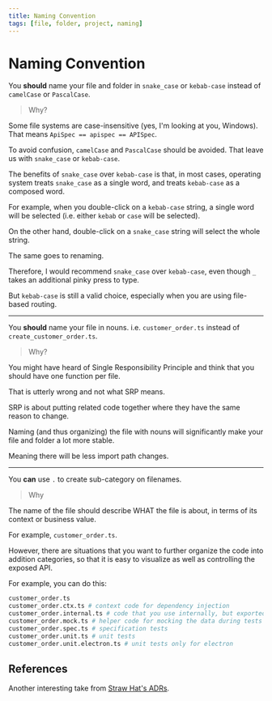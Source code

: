 ```yaml
---
title: Naming Convention
tags: [file, folder, project, naming]
---
```


# Naming Convention

You **should** name your file and folder in `snake_case` or `kebab-case` instead of `camelCase` or `PascalCase`.

> Why?

Some file systems are case-insensitive (yes, I'm looking at you, Windows).
That means `ApiSpec == apispec == APISpec`.

To avoid confusion, `camelCase` and `PascalCase` should be avoided.
That leave us with `snake_case` or `kebab-case`.

The benefits of `snake_case` over `kebab-case` is that,
in most cases, operating system treats `snake_case` as a single word,
and treats `kebab-case` as a composed word.

For example, when you double-click on a `kebab-case` string,
a single word will be selected (i.e. either `kebab` or `case` will be selected).

On the other hand, double-click on a `snake_case` string will select the whole string.

The same goes to renaming.

Therefore, I would recommend `snake_case` over `kebab-case`,
even though `_` takes an additional pinky press to type.

But `kebab-case` is still a valid choice,
especially when you are using file-based routing.

---

You **should** name your file in nouns. i.e. `customer_order.ts` instead of `create_customer_order.ts`.

> Why?

You might have heard of Single Responsibility Principle and think that you should have one function per file.

That is utterly wrong and not what SRP means.

SRP is about putting related code together where they have the same reason to change.

Naming (and thus organizing) the file with nouns will significantly make your file and folder a lot more stable.

Meaning there will be less import path changes.

---

You **can** use `.` to create sub-category on filenames.

> Why

The name of the file should describe WHAT the file is about,
in terms of its context or business value.

For example, `customer_order.ts`.

However, there are situations that you want to further organize the code into addition categories,
so that it is easy to visualize as well as controlling the exposed API.

For example, you can do this:

```sh
customer_order.ts
customer_order.ctx.ts # context code for dependency injection
customer_order.internal.ts # code that you use internally, but exported for your tests.
customer_order.mock.ts # helper code for mocking the data during tests
customer_order.spec.ts # specification tests
customer_order.unit.ts # unit tests
customer_order.unit.electron.ts # unit tests only for electron
```

## References

Another interesting take from [Straw Hat's ADRs][straw-hat-adr-file-convention].

[straw-hat-adr-file-convention]: https://straw-hat-team.github.io/adr/3122196229/README.html
